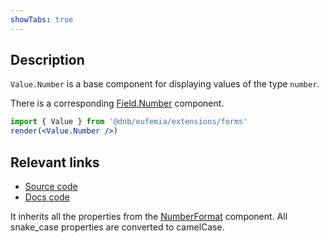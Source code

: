 ```yaml
---
showTabs: true
---
```


## Description

`Value.Number` is a base component for displaying values of the type `number`.

There is a corresponding [Field.Number](/uilib/extensions/forms/base-fields/Number) component.

```jsx
import { Value } from '@dnb/eufemia/extensions/forms'
render(<Value.Number />)
```

## Relevant links

- [Source code](https://github.com/dnbexperience/eufemia/tree/main/packages/dnb-eufemia/src/extensions/forms/Value/Number)
- [Docs code](https://github.com/dnbexperience/eufemia/tree/main/packages/dnb-design-system-portal/src/docs/uilib/extensions/forms/Value/Number)

It inherits all the properties from the [NumberFormat](/uilib/components/number-format/) component. All snake_case properties are converted to camelCase.
